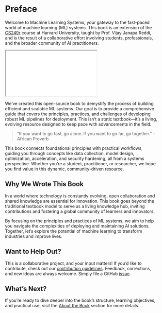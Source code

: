 # Preface {.unnumbered}

Welcome to Machine Learning Systems, your gateway to the fast-paced world of machine learning (ML) systems. This book is an extension of the [CS249r](https://sites.google.com/g.harvard.edu/cs249-tinyml-2023) course at Harvard University, taught by Prof. Vijay Janapa Reddi, and is the result of a collaborative effort involving students, professionals, and the broader community of AI practitioners.

```{=html}
<iframe src="../../github-button.html"></iframe>
```

We've created this open-source book to demystify the process of building efficient and scalable ML systems. Our goal is to provide a comprehensive guide that covers the principles, practices, and challenges of developing robust ML pipelines for deployment. This isn't a static textbook—it's a living, evolving resource designed to keep pace with advancements in the field.

> "If you want to go fast, go alone. If you want to go far, go together."
> -- African Proverb

This book connects foundational principles with practical workflows, guiding you through concepts like data collection, model design, optimization, acceleration, and security hardening, all from a systems perspective. Whether you're a student, practitioner, or researcher, we hope you find value in this dynamic, community-driven resource.

## Why We Wrote This Book {#sec-preface-wrote-book-29c3}

In a world where technology is constantly evolving, open collaboration and shared knowledge are essential for innovation. This book goes beyond the traditional textbook model to serve as a living knowledge hub, inviting contributions and fostering a global community of learners and innovators.

By focusing on the principles and practices of ML systems, we aim to help you navigate the complexities of deploying and maintaining AI solutions. Together, let's explore the potential of machine learning to transform industries and improve lives.

## Want to Help Out? {#sec-preface-want-help-faff}

This is a collaborative project, and your input matters! If you'd like to contribute, check out our [contribution guidelines](https://github.com/harvard-edge/cs249r_book/blob/dev/contribute.md). Feedback, corrections, and new ideas are always welcome. Simply file a GitHub [issue](https://github.com/harvard-edge/cs249r_book/issues).

## What's Next? {#sec-preface-whats-next-c8f3}

If you're ready to dive deeper into the book's structure, learning objectives, and practical use, visit the [About the Book](contents/core/about/about.qmd#about-the-book-unnumbered) section for more details.
